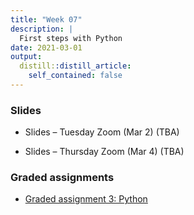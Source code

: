 ```yaml
---
title: "Week 07"
description: |
  First steps with Python
date: 2021-03-01
output:
  distill::distill_article:
    self_contained: false
---
```


### Slides

- Slides -- Tuesday Zoom (Mar 2) (TBA)

- Slides -- Thursday Zoom (Mar 4) (TBA)

### Graded assignments

- [Graded assignment 3: Python](../../w08_GA_python.html)
